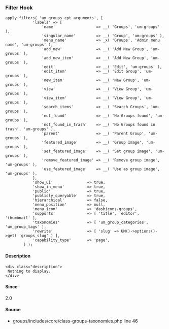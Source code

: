 
<UMBreadCrumb type="filter"/>

### Filter Hook    
    
```
apply_filters( 'um_groups_cpt_arguments', [
			'labels' => [
				'name'                  => __( 'Groups', 'um-groups' ),
				'singular_name'         => __( 'Group', 'um-groups' ),
				'menu_name'             => _x( 'Groups', 'Admin menu name', 'um-groups' ),
				'add_new'               => __( 'Add New Group', 'um-groups' ),
				'add_new_item'          => __( 'Add New Group', 'um-groups' ),
				'edit'                  => __( 'Edit', 'um-groups' ),
				'edit_item'             => __( 'Edit Group', 'um-groups' ),
				'new_item'              => __( 'New Group', 'um-groups' ),
				'view'                  => __( 'View Group', 'um-groups' ),
				'view_item'             => __( 'View Group', 'um-groups' ),
				'search_items'          => __( 'Search Groups', 'um-groups' ),
				'not_found'             => __( 'No Groups found', 'um-groups' ),
				'not_found_in_trash'    => __( 'No Groups found in trash', 'um-groups' ),
				'parent'                => __( 'Parent Group', 'um-groups' ),
				'featured_image'        => __( 'Group Image', 'um-groups' ),
				'set_featured_image'    => __( 'Set group image', 'um-groups' ),
				'remove_featured_image' => __( 'Remove group image', 'um-groups' ),
				'use_featured_image'    => __( 'Use as group image', 'um-groups' ),
			],
			'show_ui'               => true,
			'show_in_menu'          => true,
			'public'                => true,
			'publicly_queryable'    => true,
			'hierarchical'          => false,
			'menu_position'         => null,
			'menu_icon'             => 'dashicons-groups',
			'supports'              => [ 'title', 'editor', 'thumbnail' ],
			'taxonomies'            => [ 'um_group_categories', 'um_group_tags' ],
			'rewrite'               => [ 'slug' => UM()->options()->get( 'groups_slug' ) ],
			'capability_type'       => 'page',
		] );
```

#### Description
    <div class="description">
     Nothing to display.
    </div>

#### Since
<div class="description">
2.0
</div>

#### Source
  - <Link href="https://github.com/ultimatemember/groups/tree/2.3.0/includes/core/class--taxonomies.php#L46">groups/includes/core/class-groups-taxonomies.php</Link> <Link href="https://github.com/ultimatemember/groups/tree/2.3.0/includes/core/class--taxonomies.php#L46">line 46</Link>

